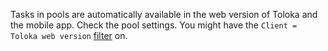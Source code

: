 <Cut title="Why is my project not available in the mobile version of Toloka?">

Tasks in pools are automatically available in the web version of Toloka and the mobile app. Check the pool settings. You might have the `Client = Toloka web version` [filter](/docs/guide/filters) on.

</Cut>
